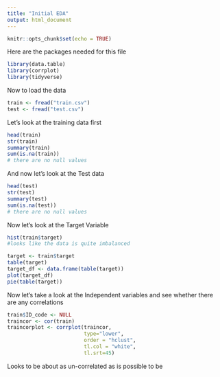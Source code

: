 ---
title: "Initial EDA"
output: html_document
---

```{r setup, include=FALSE}
knitr::opts_chunk$set(echo = TRUE)
```

Here are the packages needed for this file

```{r Packages}

library(data.table)
library(corrplot)
library(tidyverse)

```

Now to load the data

```{r Load Data}

train <- fread("train.csv")
test <- fread("test.csv")

```

Let's look at the training data first

```{r Training Data}

head(train)
str(train)
summary(train)
sum(is.na(train))
# there are no null values

```

And now let's look at the Test data

```{r Test Data}

head(test)
str(test)
summary(test)
sum(is.na(test))
# there are no null values

```

Now let's look at the Target Variable

```{r Target Variable}

hist(train$target)
#looks like the data is quite imbalanced

target <- train$target
table(target)
target_df <- data.frame(table(target))
plot(target_df)
pie(table(target))

```

Now let's take a look at the Independent variables and see whether there are any correlations

```{r Load Data}

train$ID_code <- NULL
traincor <- cor(train)
traincorplot <- corrplot(traincor, 
                         type="lower", 
                         order = "hclust", 
                         tl.col = "white", 
                         tl.srt=45)


```
Looks to be about as un-correlated as is possible to be
